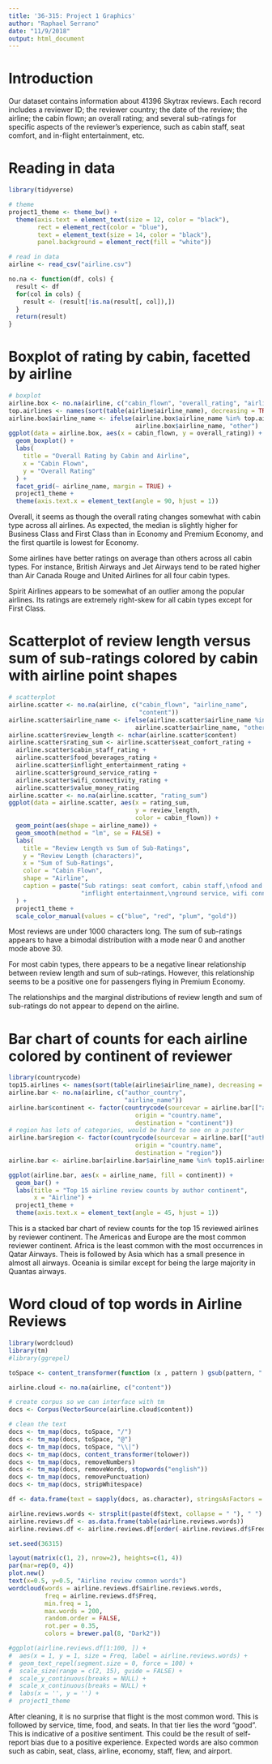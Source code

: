 ```yaml
---
title: '36-315: Project 1 Graphics'
author: "Raphael Serrano"
date: "11/9/2018"
output: html_document
---
```


# Introduction

Our dataset contains information about 41396 Skytrax reviews. Each record includes a reviewer ID; the reviewer country; the date of the review; the airline; the cabin flown; an overall rating; and several sub-ratings for specific aspects of the reviewer's experience, such as cabin staff, seat comfort, and in-flight entertainment, etc.

# Reading in data

```r
library(tidyverse)

# theme
project1_theme <- theme_bw() +
  theme(axis.text = element_text(size = 12, color = "black"),
        rect = element_rect(color = "blue"),
        text = element_text(size = 14, color = "black"),
        panel.background = element_rect(fill = "white"))

# read in data
airline <- read_csv("airline.csv")

no.na <- function(df, cols) {
  result <- df
  for(col in cols) {
    result <- (result[!is.na(result[, col]),])
  }
  return(result)
}
```

# Boxplot of rating by cabin, facetted by airline

```r
# boxplot
airline.box <- no.na(airline, c("cabin_flown", "overall_rating", "airline_name"))
top.airlines <- names(sort(table(airline$airline_name), decreasing = TRUE)[1:5])
airline.box$airline_name <- ifelse(airline.box$airline_name %in% top.airlines,
                                   airline.box$airline_name, "other")
ggplot(data = airline.box, aes(x = cabin_flown, y = overall_rating)) +
  geom_boxplot() +
  labs(
    title = "Overall Rating by Cabin and Airline",
    x = "Cabin Flown",
    y = "Overall Rating"
  ) +
  facet_grid(~ airline_name, margin = TRUE) +
  project1_theme +
  theme(axis.text.x = element_text(angle = 90, hjust = 1))
```

Overall, it seems as though the overall rating changes somewhat with cabin type across all airlines. As expected, the median is slightly higher for Business Class and First Class than in Economy and Premium Economy, and the first quartile is lowest for Economy.

Some airlines have better ratings on average than others across all cabin types. For instance, British Airways and Jet Airways tend to be rated higher than Air Canada Rouge and United Airlines for all four cabin types.

Spirit Airlines appears to be somewhat of an outlier among the popular airlines. Its ratings are extremely right-skew for all cabin types except for First Class.

# Scatterplot of review length versus sum of sub-ratings colored by cabin with airline point shapes

```r
# scatterplot
airline.scatter <- no.na(airline, c("cabin_flown", "airline_name",
                                    "content"))
airline.scatter$airline_name <- ifelse(airline.scatter$airline_name %in% top.airlines,
                                   airline.scatter$airline_name, "other")
airline.scatter$review_length <- nchar(airline.scatter$content)
airline.scatter$rating_sum <- airline.scatter$seat_comfort_rating +
  airline.scatter$cabin_staff_rating +
  airline.scatter$food_beverages_rating +
  airline.scatter$inflight_entertainment_rating +
  airline.scatter$ground_service_rating +
  airline.scatter$wifi_connectivity_rating +
  airline.scatter$value_money_rating
airline.scatter <- no.na(airline.scatter, "rating_sum")
ggplot(data = airline.scatter, aes(x = rating_sum,
                                   y = review_length,
                                   color = cabin_flown)) +
  geom_point(aes(shape = airline_name)) +
  geom_smooth(method = "lm", se = FALSE) +
  labs(
    title = "Review Length vs Sum of Sub-Ratings",
    y = "Review Length (characters)",
    x = "Sum of Sub-Ratings",
    color = "Cabin Flown",
    shape = "Airline",
    caption = paste("Sub ratings: seat comfort, cabin staff,\nfood and beverages,",
                    "inflight entertainment,\nground service, wifi connectivity, value money")
  ) +
  project1_theme +
  scale_color_manual(values = c("blue", "red", "plum", "gold"))
```

Most reviews are under 1000 characters long. The sum of sub-ratings appears to have a bimodal distribution with a mode near 0 and another mode above 30.

For most cabin types, there appears to be a negative linear relationship between review length and sum of sub-ratings. However, this relationship seems to be a positive one for passengers flying in Premium Economy.

The relationships and the marginal distributions of review length and sum of sub-ratings do not appear to depend on the airline.

# Bar chart of counts for each airline colored by continent of reviewer

```r
library(countrycode)
top15.airlines <- names(sort(table(airline$airline_name), decreasing = TRUE)[1:15])
airline.bar <- no.na(airline, c("author_country",
                                "airline_name"))
airline.bar$continent <- factor(countrycode(sourcevar = airline.bar[["author_country"]],
                                   origin = "country.name",
                                   destination = "continent"))
# region has lots of categories, would be hard to see on a poster
airline.bar$region <- factor(countrycode(sourcevar = airline.bar[["author_country"]],
                                   origin = "country.name",
                                   destination = "region"))
airline.bar <- airline.bar[airline.bar$airline_name %in% top15.airlines, ]

ggplot(airline.bar, aes(x = airline_name, fill = continent)) +
  geom_bar() +
  labs(title = "Top 15 airline review counts by author continent",
       x = "Airline") +
  project1_theme +
  theme(axis.text.x = element_text(angle = 45, hjust = 1))
```

This is a stacked bar chart of review counts for the top 15 reviewed airlines by reviewer continent. The Americas and Europe are the most common reviewer continent. Africa is the least common with the most occurrences in Qatar Airways. Theis is followed by Asia which has a small presence in almost all airways. Oceania is similar except for being the large majority in Quantas airways.

# Word cloud of top words in Airline Reviews

```r
library(wordcloud)
library(tm)
#library(ggrepel)

toSpace <- content_transformer(function (x , pattern ) gsub(pattern, " ", x))

airline.cloud <- no.na(airline, c("content"))

# create corpus so we can interface with tm
docs <- Corpus(VectorSource(airline.cloud$content))

# clean the text
docs <- tm_map(docs, toSpace, "/")
docs <- tm_map(docs, toSpace, "@")
docs <- tm_map(docs, toSpace, "\\|")
docs <- tm_map(docs, content_transformer(tolower))
docs <- tm_map(docs, removeNumbers)
docs <- tm_map(docs, removeWords, stopwords("english"))
docs <- tm_map(docs, removePunctuation)
docs <- tm_map(docs, stripWhitespace)

df <- data.frame(text = sapply(docs, as.character), stringsAsFactors = FALSE)

airline.reviews.words <- strsplit(paste(df$text, collapse = " "), " ")
airline.reviews.df <- as.data.frame(table(airline.reviews.words))
airline.reviews.df <- airline.reviews.df[order(-airline.reviews.df$Freq), ]

set.seed(36315)

layout(matrix(c(1, 2), nrow=2), heights=c(1, 4))
par(mar=rep(0, 4))
plot.new()
text(x=0.5, y=0.5, "Airline review common words")
wordcloud(words = airline.reviews.df$airline.reviews.words,
          freq = airline.reviews.df$Freq,
          min.freq = 1,
          max.words = 200,
          random.order = FALSE,
          rot.per = 0.35, 
          colors = brewer.pal(8, "Dark2"))

#ggplot(airline.reviews.df[1:100, ]) +
#  aes(x = 1, y = 1, size = Freq, label = airline.reviews.words) +
#  geom_text_repel(segment.size = 0, force = 100) +
#  scale_size(range = c(2, 15), guide = FALSE) +
#  scale_y_continuous(breaks = NULL) +
#  scale_x_continuous(breaks = NULL) +
#  labs(x = '', y = '') +
#  project1_theme
```

After cleaning, it is no surprise that flight is the most common word. This is followed by service, time, food, and seats. In that tier lies the word "good". This is indicative of a positive sentiment. This could be the result of self-report bias due to a positive experience. Expected words are also common such as cabin, seat, class, airline, economy, staff, flew, and airport.